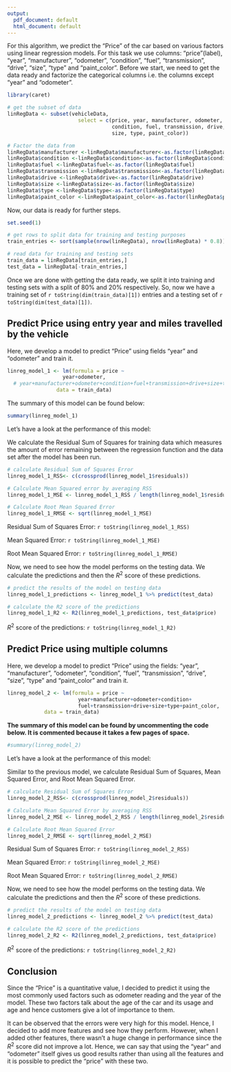 ```yaml
---
output:
  pdf_document: default
  html_document: default
--- 
```



For this algorithm, we predict the "Price" of the car based on various factors using linear regression models. For this task we use columns: "price"(label), "year", "manufacturer", "odometer", "condition", "fuel", "transmission", "drive", "size", "type" and "paint_color". Before we start, we need to get the data ready and factorize the categorical columns i.e. the columns except "year" and "odometer".

```r

library(caret)

# get the subset of data
linRegData <- subset(vehicleData, 
                       select = c(price, year, manufacturer, odometer,
                                  condition, fuel, transmission, drive,
                                  size, type, paint_color))

# Factor the data from
linRegData$manufacturer <-linRegData$manufacturer<-as.factor(linRegData$manufacturer)
linRegData$condition <-linRegData$condition<-as.factor(linRegData$condition)
linRegData$fuel <-linRegData$fuel<-as.factor(linRegData$fuel)
linRegData$transmission <-linRegData$transmission<-as.factor(linRegData$transmission)
linRegData$drive <-linRegData$drive<-as.factor(linRegData$drive)
linRegData$size <-linRegData$size<-as.factor(linRegData$size)
linRegData$type <-linRegData$type<-as.factor(linRegData$type)
linRegData$paint_color <-linRegData$paint_color<-as.factor(linRegData$paint_color)
```

Now, our data is ready for further steps.

```r
set.seed(1)

# get rows to split data for training and testing purposes
train_entries <- sort(sample(nrow(linRegData), nrow(linRegData) * 0.8))

# read data for training and testing sets
train_data = linRegData[train_entries,]
test_data = linRegData[-train_entries,]
```

Once we are done with getting the data ready, we split it into training and testing sets with a split of 80% and 20% respectively. So, now we have a training set of `r toString(dim(train_data)[1])` entries and a testing set of `r toString(dim(test_data)[1])`.


## Predict Price using entry year and miles travelled by the vehicle

Here, we develop a model to predict "Price" using fields "year" and "odometer" and train it.

```r
linreg_model_1 <- lm(formula = price ~ 
                  year+odometer,
  # year+manufacturer+odometer+condition+fuel+transmission+drive+size+type+paint_color,
                data = train_data)
```

The summary of this model can be found below:
```r
summary(linreg_model_1)
```

Let's have a look at the performance of this model:

We calculate the Residual Sum of Squares for training data which measures the amount of error remaining between the regression function and the data set after the model has been run.

```r
# calculate Residual Sum of Squares Error
linreg_model_1_RSS<- c(crossprod(linreg_model_1$residuals))

# Calculate Mean Squared error by averaging RSS
linreg_model_1_MSE <- linreg_model_1_RSS / length(linreg_model_1$residuals)

# Calculate Root Mean Squared Error 
linreg_model_1_RMSE <- sqrt(linreg_model_1_MSE)
```
Residual Sum of Squares Error: `r toString(linreg_model_1_RSS)`

Mean Squared Error: `r toString(linreg_model_1_MSE)`

Root Mean Squared Error: `r toString(linreg_model_1_RMSE)`

Now, we need to see how the model performs on the testing data. We calculate the predictions and then the $R^2$ score of these predictions.

```r
# predict the results of the model on testing data
linreg_model_1_predictions <- linreg_model_1 %>% predict(test_data)

# calculate the R2 score of the predictions
linreg_model_1_R2 <- R2(linreg_model_1_predictions, test_data$price)
```
$R^2$ score of the predictions: `r toString(linreg_model_1_R2)`



## Predict Price using multiple columns

Here, we develop a model to predict "Price" using the fields: "year", "manufacturer", "odometer", "condition", "fuel", "transmission", "drive", "size", "type" and "paint_color" and train it.

```r
linreg_model_2 <- lm(formula = price ~
                       year+manufacturer+odometer+condition+
                       fuel+transmission+drive+size+type+paint_color,
            data = train_data)
```

**The summary of this model can be found by uncommenting the code below. It is commented because it takes a few pages of space.**
```r
#summary(linreg_model_2)
```

Let's have a look at the performance of this model:

Similar to the previous model, we calculate Residual Sum of Squares, Mean Squared Error, and Root Mean Squared Error.

```r
# calculate Residual Sum of Squares Error
linreg_model_2_RSS<- c(crossprod(linreg_model_2$residuals))

# Calculate Mean Squared Error by averaging RSS
linreg_model_2_MSE <- linreg_model_2_RSS / length(linreg_model_2$residuals)

# Calculate Root Mean Squared Error 
linreg_model_2_RMSE <- sqrt(linreg_model_2_MSE)
```
Residual Sum of Squares Error: `r toString(linreg_model_2_RSS)`

Mean Squared Error: `r toString(linreg_model_2_MSE)`

Root Mean Squared Error: `r toString(linreg_model_2_RMSE)`

Now, we need to see how the model performs on the testing data. We calculate the predictions and then the $R^2$ score of these predictions.

```r
# predict the results of the model on testing data
linreg_model_2_predictions <- linreg_model_2 %>% predict(test_data)

# calculate the R2 score of the predictions
linreg_model_2_R2 <- R2(linreg_model_2_predictions, test_data$price)
```
$R^2$ score of the predictions: `r toString(linreg_model_2_R2)`


## Conclusion

Since the "Price" is a quantitative value, I decided to predict it using the most commonly used factors such as odometer reading and the year of the model. These two factors talk about the age of the car and its usage and age and hence customers give a lot of importance to them. 

It can be observed that the errors were very high for this model. Hence, I decided to add more features and see how they perform. However, when I added other features, there wasn't a huge change in performance since the $R^2$ score did not improve a lot. Hence, we can say that using the "year" and "odometer" itself gives us good results rather than using all the features and it is possible to predict the "price" with these two.